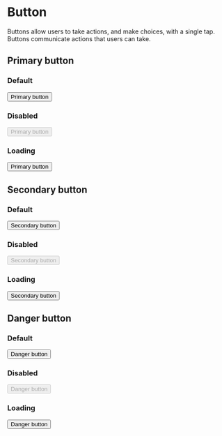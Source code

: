 
<Meta title='Components/Button' />

# Button

Buttons allow users to take actions, and make choices, with a single tap. Buttons communicate actions that users can take.

## Primary button

### Default

<Preview>
  <button className='p-btn--primary'>Primary button</button>
</Preview>

### Disabled

<Preview>
  <button className='p-btn--primary' disabled={true}>
    Primary button
  </button>
</Preview>

### Loading

<Preview>
  <button className='p-btn--primary p-btn--loading'>Primary button</button>
</Preview>

## Secondary button

### Default

<Preview>
  <button className='p-btn--secondary'>Secondary button</button>
</Preview>

### Disabled

<Preview>
  <button className='p-btn--secondary' disabled={true}>
    Secondary button
  </button>
</Preview>

### Loading

<Preview>
  <button className='p-btn--secondary p-btn--loading'>Secondary button</button>
</Preview>

## Danger button

### Default

<Preview>
  <button className='p-btn--danger'>Danger button</button>
</Preview>

### Disabled

<Preview>
  <button className='p-btn--danger' disabled={true}>
    Danger button
  </button>
</Preview>

### Loading

<Preview>
  <button className='p-btn--danger p-btn--loading'>Danger button</button>
</Preview>
